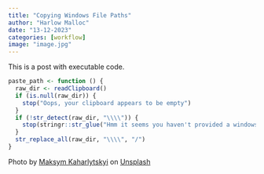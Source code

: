 ```yaml
---
title: "Copying Windows File Paths"
author: "Harlow Malloc"
date: "13-12-2023"
categories: [workflow]
image: "image.jpg"
---
```


This is a post with executable code.

```r
paste_path <- function () {
  raw_dir <- readClipboard()
  if (is.null(raw_dir)) {
    stop("Oops, your clipboard appears to be empty")
  }
  if (!str_detect(raw_dir, "\\\\")) {
    stop(stringr::str_glue("Hmm it seems you haven't provided a windows file directory path: \n{format(raw_dir)}"))
  }
  str_replace_all(raw_dir, "\\\\", "/")
}
```

Photo by [Maksym Kaharlytskyi](https://unsplash.com/@qwitka?utm_content=creditCopyText&utm_medium=referral&utm_source=unsplash) on [Unsplash](https://unsplash.com/photos/file-cabinet-Q9y3LRuuxmg?utm_content=creditCopyText&utm_medium=referral&utm_source=unsplash)
